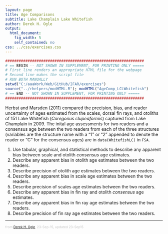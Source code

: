 ```yaml
---
layout: page
title: Age Comparisons
subtitle: Lake Champlain Lake Whitefish
author: Derek H. Ogle
output: 
  html_document: 
    fig_width: 5
    self_contained: no
css: ../css/exercises.css
---
```

```r
##############################################################
# == BEGIN -- NOT SHOWN IN SUPPLEMENT, FOR PRINTING ONLY =====
# First line renders an appropriate HTML file for the webpage
# Second line makes the script file
# RUN BOTH MANUALLY
setwd("C:/aaaWork/Web/GitHub/IFAR/exercises")
source("../rhelpers/modHTML.R"); modHTML("AgeComp_LCLWhitefish")
# == END -- NOT SHOWN IN SUPPLEMENT, FOR PRINTING ONLY =====
##############################################################
```

<style type="text/css">
ol ol { list-style-type: lower-alpha; }
</style>

Herbst and Marsden (2011) compared the precision, bias, and reader uncertainty of ages estimated from the scales, dorsal fin rays, and otoliths of 151 Lake Whitefish (*Coregonus clupeaformis*) captured from Lake Champlain in 2009.  The inital age assessments for two readers and a consensus age between the two readers from each of the three structures (variables are the structure name with a "1" or "2" appended to denote the reader or "C" for the consensus ages) are in `data(WhitefishLC)` in `FSA`.

1. Use tabular, graphical, and statistical methods to describe any apparent bias between scale and otolith *consensus* age estimates.
1. Describe any apparent bias in otolith age estimates between the two readers.
1. Describe precision of otolith age estimates between the two readers.
1. Describe any apparent bias in scale age estimates between the two readers.
1. Describe precision of scales age estimates between the two readers.
1. Describe any apparent bias in fin ray and otolith *consensus* age estimates.
1. Describe any apparent bias in fin ray age estimates between the two readers.
1. Describe precision of fin ray age estimates between the two readers.

---
<p style="font-size:0.75em; color:c6c6c6">from <a href="http://derekogle.com">Derek H. Ogle</a>, 23-Sep-15, updated 23-Sep15</p>
